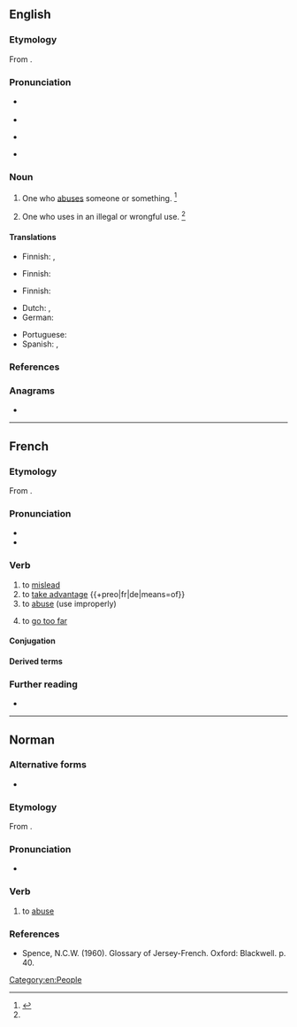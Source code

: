 ==English==

===Etymology===
From {{suffix|en|abuse|-er|id2=agent noun}}.

===Pronunciation===
* {{a|RP}} {{IPA|en|/əˈbjuː.zɚ/}}
* {{audio|en|LL-Q1860 (eng)-Vealhurl-abuser.wav|Audio (UK)}}
* {{a|US}} {{IPA|en|/əˈbju.zɚ/}}

* {{rhymes|en|uːzə(ɹ)|s=3}}

===Noun===
{{en-noun}}

# One who [[abuse]]s someone or something. {{defdate|First attested around 1350 to 1470.}}<ref name=SOED>{{R:SOED5|page=10}}</ref>
# {{lb|en|obsolete}} One who uses in an illegal or wrongful use. {{defdate|Attested from the mid 17<sup>th</sup> century until the mid 18<sup>th</sup> century.}}<ref name=SOED/>

====Translations====
{{trans-top|one who abuses a person}}
* Finnish: {{t+|fi|pahoinpitelijä}}, {{t|fi|hyväksikäyttäjä}}
{{trans-bottom}}
{{trans-top|sexual abuser}}
* Finnish: {{t|fi|hyväksikäyttäjä}}
{{trans-bottom}}
{{trans-top|substance abuser}}
* Finnish: {{t|fi|ongelmakäyttäjä}}
{{trans-bottom}}
{{checktrans-top}}
* Dutch: {{t+|nl|misbruiker|m}}, {{t+|nl|misbruikster|f}}
* German: {{t|de|Missbraucher}}
{{trans-mid}}
* Portuguese: {{t+|pt|abusador}}
* Spanish: {{t+|es|abusador|m}}, {{t|es|maltratador|m}}
{{trans-bottom}}

===References===
<references/>

===Anagrams===
* {{anagrams|en|a=abersu|Abreus|Sauber|Subera|bursae|bursæ}}

[[Category:en:People]]

----

==French==

===Etymology===
From {{af|fr|abus|-er}}.

===Pronunciation===
* {{fr-IPA}}
* {{audio|fr|Fr-abuser.ogg|abuser}}

===Verb===
{{fr-verb}}

# to [[mislead]]
# to [[take advantage]] {{+preo|fr|de|means=of}} {{i|especially [[sexually]]}}
# to [[abuse]] (use improperly)
# {{lb|fr|intransitive|slang}} to [[go too far]]
#: {{uxi|fr|Mec, t''''abuses''', ça fait au moins trente minutes que je t'attends !}}
#: {{syn|fr|exagérer}}

====Conjugation====
{{fr-conj-auto}}

====Derived terms====
{{col2|fr|abuseur|abusif|si je ne m'abuse}}

===Further reading===
* {{R:TLFi}}

{{C|fr|Violence}}

----

==Norman==

===Alternative forms===
* {{alter|nrf|abûther||Saint Ouen}}

===Etymology===
From {{der|nrf|la|abūsus||consumed, wasted, misused}}{{suffix|nrf||er}}.

===Pronunciation===
* {{a|Jersey}} {{IPA|nrf|/abyːze/}}

===Verb===
{{nrf-verb}}

# {{lb|nrf|Jersey}} to [[abuse]]

===References===
* Spence, N.C.W. (1960). Glossary of Jersey-French. Oxford: Blackwell. p. 40.